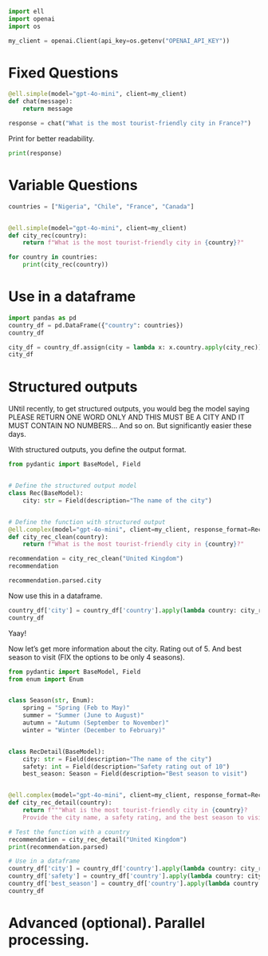 


```python
import ell
import openai
import os

my_client = openai.Client(api_key=os.getenv("OPENAI_API_KEY"))

```

# Fixed Questions 

```python
@ell.simple(model="gpt-4o-mini", client=my_client)
def chat(message):
    return message
```

```python
response = chat("What is the most tourist-friendly city in France?")
```

Print for better readability.
```python
print(response)
```

# Variable Questions 

```python
countries = ["Nigeria", "Chile", "France", "Canada"]


@ell.simple(model="gpt-4o-mini", client=my_client)
def city_rec(country):
    return f"What is the most tourist-friendly city in {country}?"
```

```python
for country in countries:
    print(city_rec(country))
```


# Use in a dataframe 

```python
import pandas as pd
country_df = pd.DataFrame({"country": countries})
country_df
```

```python
city_df = country_df.assign(city = lambda x: x.country.apply(city_rec))
city_df
```


# Structured outputs

UNtil recently, to get structured outputs, you would beg the model saying PLEASE RETURN ONE WORD ONLY AND THIS MUST BE A CITY AND IT MUST CONTAIN NO NUMBERS... And so on. But significantly easier these days. 

With structured outputs, you define the output format. 

```python
from pydantic import BaseModel, Field


# Define the structured output model
class Rec(BaseModel):
    city: str = Field(description="The name of the city")


# Define the function with structured output
@ell.complex(model="gpt-4o-mini", client=my_client, response_format=Rec)
def city_rec_clean(country):
    return f"What is the most tourist-friendly city in {country}?"
```

```python
recommendation = city_rec_clean("United Kingdom")
recommendation
```

```python
recommendation.parsed.city
```

Now use this in a dataframe.

```python
country_df['city'] = country_df['country'].apply(lambda country: city_rec_clean(country).parsed.city)
country_df
```

Yaay! 

Now let's get more information about the city. Rating out of 5. And best season to visit (FIX the options to be only 4 seasons).


```python
from pydantic import BaseModel, Field
from enum import Enum


class Season(str, Enum):
    spring = "Spring (Feb to May)"
    summer = "Summer (June to August)"
    autumn = "Autumn (September to November)"
    winter = "Winter (December to February)"


class RecDetail(BaseModel):
    city: str = Field(description="The name of the city")
    safety: int = Field(description="Safety rating out of 10")
    best_season: Season = Field(description="Best season to visit")


@ell.complex(model="gpt-4o-mini", client=my_client, response_format=RecDetail)
def city_rec_detail(country):
    return f"""What is the most tourist-friendly city in {country}? 
    Provide the city name, a safety rating, and the best season to visit."""
```

```python
# Test the function with a country
recommendation = city_rec_detail("United Kingdom")
print(recommendation.parsed)
```

```python
# Use in a dataframe
country_df['city'] = country_df['country'].apply(lambda country: city_rec_detail(country).parsed.city)
country_df['safety'] = country_df['country'].apply(lambda country: city_rec_detail(country).parsed.safety)
country_df['best_season'] = country_df['country'].apply(lambda country: city_rec_detail(country).parsed.best_season.value)
country_df
```

# Advanced (optional). Parallel processing. 